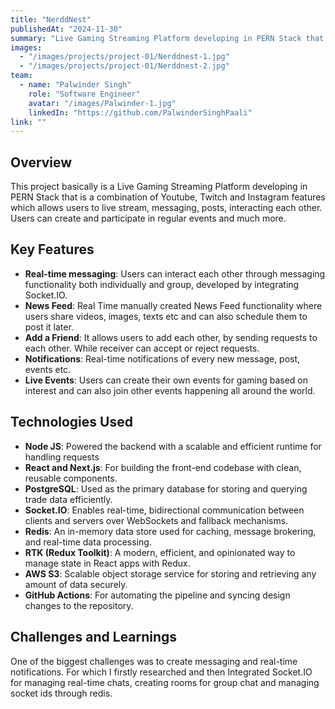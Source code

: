 ```yaml
---
title: "NerddNest"
publishedAt: "2024-11-30"
summary: "Live Gaming Streaming Platform developing in PERN Stack that is a combination of Youtube, Twitch and Instagram features which allows users to live stream, messaging, posts, interacting each other. Create and participate in regular events and much more"
images:
  - "/images/projects/project-01/Nerddnest-1.jpg"
  - "/images/projects/project-01/Nerddnest-2.jpg"
team:
  - name: "Palwinder Singh"
    role: "Software Engineer"
    avatar: "/images/Palwinder-1.jpg"
    linkedIn: "https://github.com/PalwinderSinghPaali"
link: ""
---
```


## Overview

This project basically is a Live Gaming Streaming Platform developing in PERN Stack that is a combination of Youtube, Twitch and Instagram features which allows users to live stream, messaging, posts, interacting each other. Users can create and participate in regular events and much more.

## Key Features

- **Real-time messaging**: Users can interact each other through messaging functionality both individually and group, developed by integrating Socket.IO.
- **News Feed**: Real Time manually created News Feed functionality where users share videos, images, texts etc and can also schedule them to post it later.
- **Add a Friend**: It allows users to add each other, by sending requests to each other. While receiver can accept or reject requests. 
- **Notifications**: Real-time notifications of every new message, post, events etc. 
- **Live Events**: Users can create their own events for gaming based on interest and can also join other events happening all around the world. 

## Technologies Used

- **Node JS**: Powered the backend with a scalable and efficient runtime for handling requests
- **React and Next.js**: For building the front-end codebase with clean, reusable components.
- **PostgreSQL**: Used as the primary database for storing and querying trade data efficiently.
- **Socket.IO**: Enables real-time, bidirectional communication between clients and servers over WebSockets and fallback mechanisms.
- **Redis**: An in-memory data store used for caching, message brokering, and real-time data processing.
- **RTK (Redux Toolkit)**: A modern, efficient, and opinionated way to manage state in React apps with Redux.
- **AWS S3**: Scalable object storage service for storing and retrieving any amount of data securely.
- **GitHub Actions**: For automating the pipeline and syncing design changes to the repository.

## Challenges and Learnings

One of the biggest challenges was to create messaging and real-time notifications. For which I firstly researched and then Integrated Socket.IO for managing real-time chats, creating rooms for group chat and managing socket ids through redis.